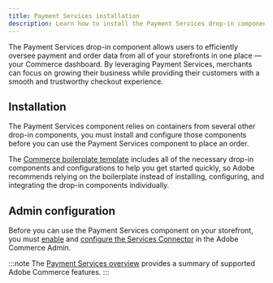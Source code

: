 ```yaml
---
title: Payment Services installation
description: Learn how to install the Payment Services drop-in component on your site.
---
```



The Payment Services drop-in component allows users to efficiently oversee payment and order data from all of your storefronts in one place — your Commerce dashboard. By leveraging Payment Services, merchants can focus on growing their business while providing their customers with a smooth and trustworthy checkout experience.

## Installation

The Payment Services component relies on containers from several other drop-in components, you must install and configure those components before you can use the Payment Services component to place an order.

The [Commerce boilerplate template](https://github.com/hlxsites/aem-boilerplate-commerce) includes all of the necessary drop-in components and configurations to help you get started quickly, so Adobe recommends relying on the boilerplate instead of installing, configuring, and integrating the drop-in components individually.

## Admin configuration

Before you can use the Payment Services component on your storefront, you must [enable](https://experienceleague.adobe.com/en/docs/commerce-merchant-services/user-guides/integration-services/saas) and [configure the Services Connector](https://experienceleague.adobe.com/en/docs/commerce-learn/tutorials/admin/adobe-commerce-services/configure-adobe-commerce-services-connector) in the Adobe Commerce Admin.

:::note
The [Payment Services overview](/dropins/payment-services/) provides a summary of supported Adobe Commerce features.
:::